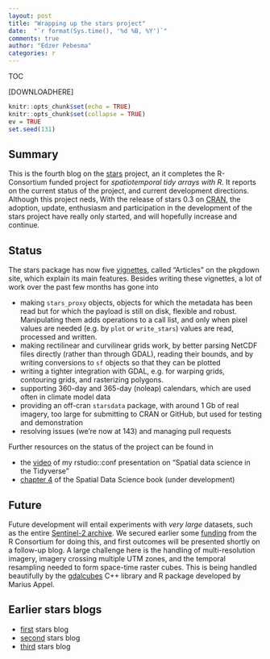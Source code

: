 ```yaml
---
layout: post
title: "Wrapping up the stars project"
date:  "`r format(Sys.time(), '%d %B, %Y')`"
comments: true
author: "Edzer Pebesma"
categories: r
---
```


<script src="https://cdnjs.cloudflare.com/ajax/libs/mathjax/2.7.0/MathJax.js?config=TeX-AMS-MML_HTMLorMML" type="text/javascript"></script>

TOC

[DOWNLOADHERE]

```r
knitr::opts_chunk$set(echo = TRUE)
knitr::opts_chunk$set(collapse = TRUE)
ev = TRUE
set.seed(131)
```

## Summary 

This is the fourth blog on the
[stars](https://github.com/r-spatial/stars) project,
an it completes the R-Consortium funded project for
_spatiotemporal tidy arrays with R_. It reports on the current
status of the project, and current development directions.
Although this project neds, With the release of stars 0.3 on
[CRAN](https://cran.r-project.org/web/packages/stars/index.html),
the adoption, update, enthusiasm and participation in the development
of the stars project have really only started, and will hopefully
increase and continue.

## Status

The stars package has now five
[vignettes](https://r-spatial.github.io/stars/), called "Articles"
on the pkgdown site, which explain its main features. Besides writing
these vignettes, a lot of work over the past few months has gone into

* making `stars_proxy` objects, objects for which the metadata has been read but for which the payload is still on disk, flexible and robust. Manipulating them adds operations to a call list, and only when pixel values are needed (e.g. by `plot` or `write_stars`) values are read, processed and written.
* making rectilinear and curvilinear grids work, by better parsing NetCDF files directly (rather than through GDAL), reading their bounds, and by writing conversions to `sf` objects so that they can be plotted
* writing a tighter integration with GDAL, e.g. for warping grids, contouring grids, and rasterizing polygons. 
* supporting 360-day and 365-day (noleap) calendars, which are used often in climate model data
* providing an off-cran `starsdata` package, with around 1 Gb of real imagery, too large for submitting to CRAN or GitHub, but used for testing and demonstration
* resolving issues (we're now at 143) and managing pull requests

Further resources on the status of the project can be found in

* the [video](https://resources.rstudio.com/rstudio-conf-2019/spatial-data-science-in-the-tidyverse) of my rstudio::conf presentation on "Spatial data science in the Tidyverse"
* [chapter 4](https://keen-swartz-3146c4.netlify.com/raster.html) of the Spatial Data Science book (under development)

## Future

Future development will entail experiments with _very large_ datasets, such as the entire [Sentinel-2 archive](https://registry.opendata.aws/sentinel-2/). We secured earlier some [funding](https://github.com/r-spatial/stars/blob/master/documents/stars_data.md) from the R Consortium for doing this, and first outcomes will be presented shortly on a follow-up blog. A large challenge here is the handling of multi-resolution imagery, imagery crossing multiple UTM zones, and the temporal resampling needed to form space-time raster cubes. This is being handled beautifully by the [gdalcubes](https://github.com/appelmar/gdalcubes_R) C++ library and R package developed by Marius Appel.

## Earlier stars blogs

* [first](https://www.r-spatial.org/r/2017/11/23/stars1.html) stars blog
* [second](https://www.r-spatial.org/r/2018/03/22/stars2.html) stars blog
* [third](https://www.r-spatial.org/r/2018/03/23/stars3.html) stars blog
